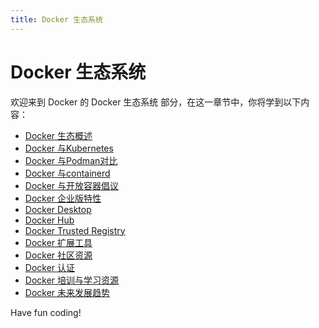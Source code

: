 ```yaml
---
title: Docker 生态系统
---
```


# Docker 生态系统

欢迎来到 Docker 的 Docker 生态系统 部分，在这一章节中，你将学到以下内容：

- [Docker 生态概述](./0-docker-ecosystem-overview.mdx)
- [Docker 与Kubernetes](./1-docker-and-kubernetes.mdx)
- [Docker 与Podman对比](./2-docker-vs-podman.mdx)
- [Docker 与containerd](./3-docker-and-containerd.mdx)
- [Docker 与开放容器倡议](./4-docker-and-the-open-container-initiative.mdx)
- [Docker 企业版特性](./5-docker-enterprise-features.mdx)
- [Docker Desktop](./6-docker-desktop.mdx)
- [Docker Hub](./7-docker-hub.mdx)
- [Docker Trusted Registry](./8-docker-trusted-registry.mdx)
- [Docker 扩展工具](./9-docker-extension-tool.mdx)
- [Docker 社区资源](./10-docker-community-resources.mdx)
- [Docker 认证](./11-docker-certification.mdx)
- [Docker 培训与学习资源](./12-docker-training-and-learning-resources.mdx)
- [Docker 未来发展趋势](./13-docker-future-trends.mdx)

Have fun coding!